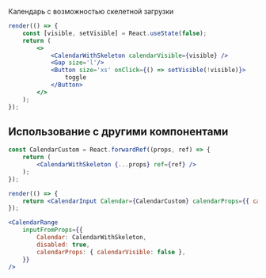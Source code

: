 Календарь с возможностью скелетной загрузки

```jsx live
render(() => {
    const [visible, setVisible] = React.useState(false);
    return (
        <>
            <CalendarWithSkeleton calendarVisible={visible} />
            <Gap size='l'/>
            <Button size='xs' onClick={() => setVisible(!visible)}>
                toggle
            </Button>
        </>
    );
});
```

## Использование с другими компонентами

```jsx live
const CalendarCustom = React.forwardRef((props, ref) => {
    return (
        <CalendarWithSkeleton {...props} ref={ref} />
    );
});

render(() => {
    return <CalendarInput Calendar={CalendarCustom} calendarProps={{ calendarVisible: false }} />;
});
```

```jsx live
<CalendarRange
    inputFromProps={{
        Calendar: CalendarWithSkeleton,
        disabled: true,
        calendarProps: { calendarVisible: false },
    }}
/>
```
